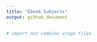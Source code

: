 ```yaml
---
title: "Ebook Subjects"
output: github_document
---
```


```r
# import and combine usage files

```

